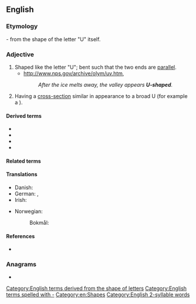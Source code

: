 ==English==

===Etymology===
{{compound|en|U|shaped}} - from the shape of the letter "U" itself.

===Adjective===
{{en-adj}}

# Shaped like the letter "U"; bent such that the two ends are [[parallel]].
#* http://www.nps.gov/archive/olym/uv.htm,
#*: ''After the ice melts away, the valley appears '''U-shaped'''.''
# Having a [[cross-section]] similar in appearance to a broad U (for example a {{l|en|U-shaped valley}}).

====Derived terms====
* {{l|en|U-shaped recession}}
* {{l|en|U-shaped valley}}
* {{l|en|U-shapedness}}
* {{l|en|U-shapedly}}

====Related terms====
{{Template:letter-shaped}}

====Translations====
{{trans-top|shaped like the letter U}}
* Danish: {{t|da|U-formet}}
* German: {{t+|de|u-förmig}}, {{t+|de|U-förmig}}
* Irish: {{t|ga|U-chruthach}}
{{trans-mid}}
* Norwegian:
*: Bokmål: {{t|nb|U-formet}}
{{trans-bottom}}

====References====
*{{R:Collins English Dictionary}}

===Anagrams===
* {{anagrams|en|a=adehpsu|heads up|heads-up}}

[[Category:English terms derived from the shape of letters]]
[[Category:English terms spelled with -]]
[[Category:en:Shapes]]
[[Category:English 2-syllable words]]